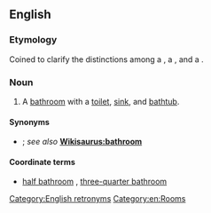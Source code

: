==English==

===Etymology===
Coined to clarify the distinctions among a {{m|en|bathroom}}, a {{m|en|three-quarter bathroom}}, and a {{m|en|half bath}}.

===Noun===
{{en-noun|head=[[full]] [[bathroom]]}}
# {{label|en|US}} A [[bathroom]] with a [[toilet]], [[sink]], and [[bathtub]].

====Synonyms====
* {{l|en|bathroom}} {{qualifier|UK}}; ''see also'' '''[[Wikisaurus:bathroom]]'''

====Coordinate terms====
* [[half bathroom]] {{qualifier|lacking a bath}}, [[three-quarter bathroom]] {{qualifier|lacking a bath but having a standing shower}}

[[Category:English retronyms]]
[[Category:en:Rooms]]